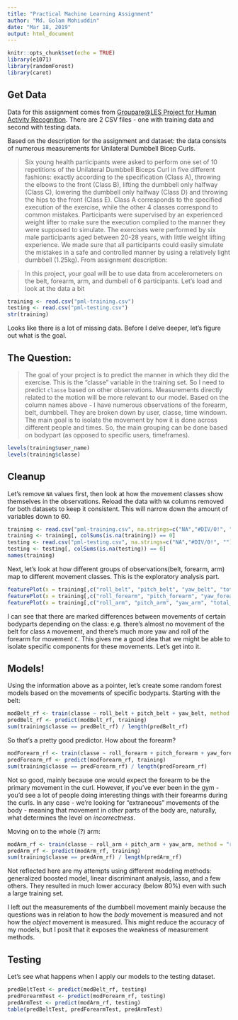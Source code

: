 ---
title: "Practical Machine Learning Assignment"
author: "Md. Golam Mohiuddin"
date: "Mar 18, 2019"
output: html_document
---

```{r setup, include=FALSE}
knitr::opts_chunk$set(echo = TRUE)
library(e1071)
library(randomForest)
library(caret)
```

## Get Data

Data for this assignment comes from [Groupare@LES Project for Human Activity Recognition](http://groupware.les.inf.puc-rio.br/har). There are 2 CSV files - one with training data and second with testing data.

Based on the description for the assignment and dataset: the data consists of numerous measurements for Unilateral Dumbbell Bicep Curls.

> Six young health participants were asked to perform one set of 10 repetitions of the Unilateral Dumbbell Biceps Curl in five different fashions: exactly according to the specification (Class A), throwing the elbows to the front (Class B), lifting the dumbbell only halfway (Class C), lowering the dumbbell only halfway (Class D) and throwing the hips to the front (Class E).
> Class A corresponds to the specified execution of the exercise, while the other 4 classes correspond to common mistakes. Participants were supervised by an experienced weight lifter to make sure the execution complied to the manner they were supposed to simulate. The exercises were performed by six male participants aged between 20-28 years, with little weight lifting experience. We made sure that all participants could easily simulate the mistakes in a safe and controlled manner by using a relatively light dumbbell (1.25kg).
From assignment description:

> In this project, your goal will be to use data from accelerometers on the belt, forearm, arm, and dumbell of 6 participants.
Let's load and look at the data a bit

```{r loadData}
training <- read.csv("pml-training.csv")
testing <- read.csv("pml-testing.csv")
str(training)
```

Looks like there is a lot of missing data. Before I delve deeper, let's figure out what is the goal.

## The Question:

> The goal of your project is to predict the manner in which they did the exercise. This is the "classe" variable in the training set. 
So I need to predict `classe` based on other observations. Measurements directly related to the motion will be more relevant to our model. Based on the column names above - I have numerous observations of the forearm, belt, dumbbell. They are broken down by user, classe, time windown. The main goal is to isolate the movement by how it is done across different people and times. So, the main grouping can be done based on bodypart (as opposed to specific users, timeframes).

```{r factors}
levels(training$user_name)
levels(training$classe)
```

## Cleanup

Let's remove `NA` values first, then look at how the movement classes show themselves in the observations. Reload the data with `NA` columns removed for both datasets to keep it consistent. This will narrow down the amount of variables down to 60.

```{r cleanup}
training <- read.csv("pml-training.csv", na.strings=c("NA","#DIV/0!", ""))
training <- training[, colSums(is.na(training)) == 0]
testing <- read.csv("pml-testing.csv", na.strings=c("NA","#DIV/0!", ""))
testing <- testing[, colSums(is.na(testing)) == 0]
names(training)
```

Next, let's look at how different groups of observations(belt, forearm, arm) map to different movement classes. This is the exploratory analysis part.

```{r exploratoryPlots, echo=FALSE}
featurePlot(x = training[,c("roll_belt", "pitch_belt", "yaw_belt", "total_accel_belt")], y = training$classe, plot = "box")
featurePlot(x = training[,c("roll_forearm", "pitch_forearm", "yaw_forearm", "total_accel_forearm")], y = training$classe, plot = "box")
featurePlot(x = training[,c("roll_arm", "pitch_arm", "yaw_arm", "total_accel_arm")], y = training$classe, plot = "box")
```

I can see that there are marked differences between movements of certain bodyparts depending on the class: e.g. there's almost no movement of the belt for class `A` movement, and there's much more yaw and roll of the forearm for movement `C`. This gives me a good idea that we might be able to isolate specific components for these movements. Let's get into it.

## Models!

Using the information above as a pointer, let's create some random forest models based on the movements of specific bodyparts. Starting with the belt:

```{r modelBeltRF}
modBelt_rf <- train(classe ~ roll_belt + pitch_belt + yaw_belt, method = "rf", data = training, ntree = 20)
predBelt_rf <- predict(modBelt_rf, training)
sum(training$classe == predBelt_rf) / length(predBelt_rf)
```

So that's a pretty good predictor. How about the forearm?

```{r modelForearmRF}
modForearm_rf <- train(classe ~ roll_forearm + pitch_forearm + yaw_forearm, method = "rf", data = training, ntree = 20)
predForearm_rf <- predict(modForearm_rf, training)
sum(training$classe == predForearm_rf) / length(predForearm_rf)
```

Not so good, mainly because one would expect the forearm to be the primary movement in the curl. However, if you've ever been in the gym - you'd see a lot of people doing interesting things with their forearms during the curls. In any case - we're looking for "extraneous" movements of the body - meaning that movement in _other_ parts of the body are, naturally, what determines the level on _incorrectness_.

Moving on to the whole (?) arm:

```{r modelArmRF}
modArm_rf <- train(classe ~ roll_arm + pitch_arm + yaw_arm, method = "rf", data = training, ntree = 20)
predArm_rf <- predict(modArm_rf, training)
sum(training$classe == predArm_rf) / length(predArm_rf)
```

Not reflected here are my attempts using different modeling methods: generalized boosted model, linear discriminant analysis, lasso, and a few others. They resulted in much lower accuracy (below 80%) even with such a large training set.

I left out the measurements of the dumbbell movement mainly because the questions was in relation to how the _body_ movement is measured and not how the _object_ movement is measured. This might reduce the accuracy of my models, but I posit that it exposes the weakness of measurement methods.

## Testing

Let's see what happens when I apply our models to the testing dataset.

```{r testiModels}
predBeltTest <- predict(modBelt_rf, testing)
predForearmTest <- predict(modForearm_rf, testing)
predArmTest <- predict(modArm_rf, testing)
table(predBeltTest, predForearmTest, predArmTest)
```